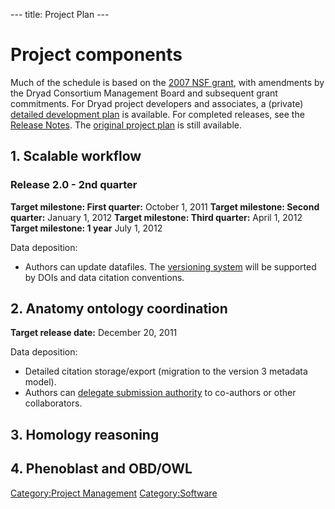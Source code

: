 ---
title: Project Plan
---

=Project components=

Much of the schedule is based on the [[MEDIA:Dryad.proj.descr.07.pdf|2007 NSF grant]], with amendments by the Dryad Consortium Management Board and subsequent grant commitments. For Dryad project developers and associates, a (private) [[WG:Detailed Development Plan|detailed development plan]] is available.  For completed releases, see the [[Release Notes]].  The [[Repository Development Plan 2006|original project plan]] is still available.

==1. Scalable workflow==
=== Release 2.0 - 2nd quarter ===

'''Target milestone: First quarter: ''' October 1, 2011
'''Target milestone: Second quarter: ''' January 1, 2012
'''Target milestone: Third quarter: ''' April 1, 2012
'''Target milestone: 1 year''' July 1, 2012

Data deposition:
* Authors can update datafiles.  The [[Versioning|versioning system]] will be supported by DOIs and data citation conventions.

==2. Anatomy ontology coordination==

'''Target release date:''' December 20, 2011

Data deposition:
* Detailed citation storage/export (migration to the version 3 metadata model).
* Authors can [[Coauthor PIN|delegate submission authority]] to co-authors or other collaborators.

==3. Homology reasoning==


==4. Phenoblast and OBD/OWL==

[[Category:Project Management]]
[[Category:Software]]